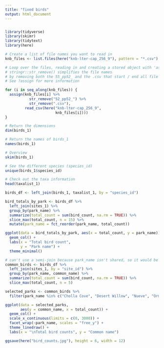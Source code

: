 ```yaml
---
title: "fixed birds"
output: html_document
---
```


```r
```

<!-- Your job is to fix all errors in the code below to make a fully functioning script that can be run straight through with "Run all" without problems.  -->

<!-- **MAKE A COPY** of this filed called 'fixed_birds.Rmd' that you'll work in. That way you have the original version in case you really bork something and want to get revert.  -->

<!-- Before each code chunk, you're given a description of what is supposed to happen in each code chunk so you don't go too astray. **You should LOOK AT THE OUTPUT of each line after you've corrected any errors to ensure that it's working as expected, and to confirm you understand what the code is doing.**  -->

<!-- No error expected in this code chunk: -->

```r
library(tidyverse)
library(skimr)
library(tidytext)
library(here)
```

<!-- ## Read in the data -->

<!-- The code below should read in four files, all from the data package "Ecological and social Interactions in urban parks: bird surveys in local parks in the central Arizona-Phoenix metropolitan area." Learn more, and see metadata, [here](https://portal.edirepository.org/nis/mapbrowse?packageid=knb-lter-cap.256.9). -->

<!-- The code will store each file as an object with the file prefix.  -->

<!-- **Data source:** Warren, P.S., A. Kinzig, C.A. Martin, and L. Machabee. 2013. Ecological and social Interactions in urban parks: bird surveys in local parks in the central Arizona-Phoenix metropolitan area ver 9. Environmental Data Initiative. https://doi.org/10.6073/pasta/bff8e94e254c9317fa42c86f413a46ce -->

<!-- The code below reads in and assigns multiple CSV files: -->

```r
# Create a list of file names you want to read in
knb_files <- list.files(here("knb-lter-cap_256_9"), pattern = "*.csv")

# Loop over the files, reading in and creating a stored object with 'assign()'. See ?assign for more information.
# stringr::str_remove() simplifies the file names
# by removing both the 55_pp52_ and the .csv that start / end all file names
# See ?assign for more information

for (i in seq_along(knb_files)) {
  assign(knb_files[i] %>% 
           str_remove("52_pp52_") %>% 
           str_remove(".csv"), 
         read_csv(here("knb-lter-cap_256_9", 
                       knb_files[i])))
}

```

<!-- ## Initial exploration -->

<!-- Basic exploration of the bird observation dataset. There is only one error in the code chunk below (i.e., not all individual lines have an error).  -->

```r
# Return the dimensions 
dim(birds_1)

# Return the names of birds_1
names(birds_1)

# Overview
skim(birds_1)

# See the different species (species_id)
unique(birds_1$species_id)

# Check out the taxa information
head(taxalist_1)
```

<!-- ## Data wrangling -->

<!-- The code below should join the information in `taxalist_1` to the `birds_1` data frame, by the `species_id` key.  -->

```r
birds_df <- left_join(birds_1, taxalist_1, by = "species_id")
```

<!-- ## Find total counts by park and plot top 15 -->

<!-- The code below joins the site information to `birds_df`, then groups by and `park_name`, then finds the sum of the `bird_count` column. The top 15 values are retained, and the park_name converted to an ordered factor by total count.  -->

```r
bird_totals_by_park <- birds_df %>% 
  left_join(sites_1) %>% 
  group_by(park_name) %>% 
  summarize(total_count = sum(bird_count, na.rm = TRUE)) %>% 
  slice_max(total_count, n = 15) %>% 
  mutate(park_name = fct_reorder(park_name, total_count))
```

<!-- This code creates a plot of the top 15 parks by total bird count.  -->

```r
ggplot(data = bird_totals_by_park, aes(x = total_count, y = park_name)) +
  geom_col() +
  labs(x = "Total bird count",
       y = "Park name") +
  theme_minimal()
```

<!-- ## Find top 5 bird species by park, and make a graph -->

<!-- The code below joins the site information to the bird count data, then finds the top five most observed birds (by frequency) at each park.  -->

```r
# can't use a semi-join because park_name isn't shared, so it would be omitted
common_birds <- birds_df %>% 
  left_join(sites_1, by = "site_id") %>% 
  group_by(park_name, common_name) %>%
  summarize(total_count = sum(bird_count, na.rm = TRUE)) %>%
  slice_max(total_count, n = 5)
```

<!-- The code below should limit the observations to the following parks: Cholla Cove, Desert Willow, Nueve, Orme, Palomino, and Sonrisa. Check output, for example using `unique()` to confirm. -->

```r
selected_parks <- common_birds %>% 
  filter(park_name %in% c("Cholla Cove", "Desert Willow", "Nueve", "Orme", "Palamino", "Sonrisa"))
```

<!-- The code below creates a faceted ggplot graph with the top 5 most frequently observed birds at each location.  -->

```r
ggplot(data = selected_parks,
       aes(y = common_name, x = total_count)) +
  geom_col() +
  scale_x_continuous(limits = c(0, 3000)) +
  facet_wrap(~park_name, scales = "free_y") +
  theme_linedraw() +
  labs(x = "\nTotal bird counts", y = "Common name")
```

<!-- The code below exports the graph as a .jpg and saves in the project root. -->

```r
ggsave(here("bird_counts.jpg"), height = 6, width = 12)
```
